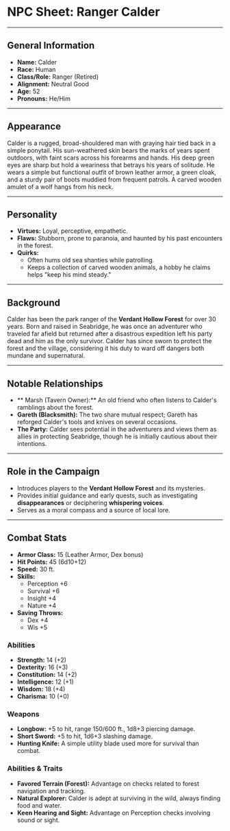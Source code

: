 # NPC Sheet: Ranger Calder

---

## General Information
- **Name:** Calder
- **Race:** Human
- **Class/Role:** Ranger (Retired)
- **Alignment:** Neutral Good
- **Age:** 52
- **Pronouns:** He/Him

---

## Appearance
Calder is a rugged, broad-shouldered man with graying hair tied back in a simple ponytail. His sun-weathered skin bears the marks of years spent outdoors, with faint scars across his forearms and hands. His deep green eyes are sharp but hold a weariness that betrays his years of solitude. He wears a simple but functional outfit of brown leather armor, a green cloak, and a sturdy pair of boots muddied from frequent patrols. A carved wooden amulet of a wolf hangs from his neck.

---

## Personality
- **Virtues:** Loyal, perceptive, empathetic.  
- **Flaws:** Stubborn, prone to paranoia, and haunted by his past encounters in the forest.  
- **Quirks:**  
  - Often hums old sea shanties while patrolling.  
  - Keeps a collection of carved wooden animals, a hobby he claims helps "keep his mind steady."  

---

## Background
Calder has been the park ranger of the **Verdant Hollow Forest** for over 30 years. Born and raised in Seabridge, he was once an adventurer who traveled far afield but returned after a disastrous expedition left his party dead and him as the only survivor. Calder has since sworn to protect the forest and the village, considering it his duty to ward off dangers both mundane and supernatural.

---

## Notable Relationships
- ** Marsh (Tavern Owner):** An old friend who often listens to Calder's ramblings about the forest.  
- **Gareth  (Blacksmith):** The two share mutual respect; Gareth has reforged Calder's tools and knives on several occasions.  
- **The Party:** Calder sees potential in the adventurers and views them as allies in protecting Seabridge, though he is initially cautious about their intentions.

---

## Role in the Campaign
- Introduces players to the **Verdant Hollow Forest** and its mysteries.  
- Provides initial guidance and early quests, such as investigating **disappearances** or deciphering **whispering voices**.  
- Serves as a moral compass and a source of local lore.

---

## Combat Stats
- **Armor Class:** 15 (Leather Armor, Dex bonus)  
- **Hit Points:** 45 (6d10+12)  
- **Speed:** 30 ft.  
- **Skills:**  
  - Perception +6  
  - Survival +6  
  - Insight +4  
  - Nature +4  
- **Saving Throws:**  
  - Dex +4  
  - Wis +5  

### Abilities
- **Strength:** 14 (+2)  
- **Dexterity:** 16 (+3)  
- **Constitution:** 14 (+2)  
- **Intelligence:** 12 (+1)  
- **Wisdom:** 18 (+4)  
- **Charisma:** 10 (+0)  

### Weapons
- **Longbow:** +5 to hit, range 150/600 ft., 1d8+3 piercing damage.  
- **Short Sword:** +5 to hit, 1d6+3 slashing damage.  
- **Hunting Knife:** A simple utility blade used more for survival than combat.

### Abilities & Traits
- **Favored Terrain (Forest):** Advantage on checks related to forest navigation and tracking.  
- **Natural Explorer:** Calder is adept at surviving in the wild, always finding food and water.  
- **Keen Hearing and Sight:** Advantage on Perception checks involving sound or sight.